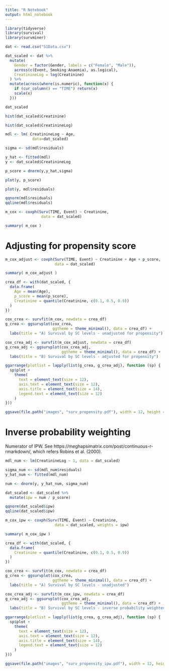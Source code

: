 ```yaml
---
title: "R Notebook"
output: html_notebook
---
```


```r
library(tidyverse)
library(survival)
library(survminer)
```

```r
dat <- read.csv("S1Data.csv")

dat_scaled <- dat %>%
  mutate(
    Gender = factor(Gender, labels = c("Female", "Male")),
    across(c(Event, Smoking:Anaemia), as.logical),
    CreatinineLog = log(Creatinine)
  ) %>%
  mutate(across(where(is.numeric), function(x) {
    if (cur_column() == "TIME") return(x)
    scale(x)
  }))

dat_scaled
```

```r
hist(dat_scaled$Creatinine)

hist(dat_scaled$CreatinineLog)
```


```r
mdl <- lm( CreatinineLog ~ Age,
            data=dat_scaled)

sigma <- sd(mdl$residuals)

y_hat <- fitted(mdl)
y <- dat_scaled$CreatinineLog

p_score = dnorm(y,y_hat,sigma)

plot(y, p_score)
```

```r
plot(y, mdl$residuals)
```

```r
qqnorm(mdl$residuals)
qqline(mdl$residuals)
```

```r
m_cox <- coxph(Surv(TIME, Event) ~ Creatinine,
                data = dat_scaled)

summary( m_cox )
```

# Adjusting for propensity score

```r
m_cox_adjust <- coxph(Surv(TIME, Event) ~ Creatinine + Age + p_score,
                      data = dat_scaled)

summary( m_cox_adjust )
```

```r
crea_df <- with(dat_scaled, {
  data.frame(
    Age = mean(Age),
    p_score = mean(p_score),
    Creatinine = quantile(Creatinine, c(0.1, 0.5, 0.9))
  )
})

cox_crea <- survfit(m_cox, newdata = crea_df)
g_crea <- ggsurvplot(cox_crea,
                     ggtheme = theme_minimal(), data = crea_df) +
  labs(title = "A) Survival by SC levels - unadjusted for propensity")

cox_crea_adj <- survfit(m_cox_adjust, newdata = crea_df)
g_crea_adj <- ggsurvplot(cox_crea_adj,
                         ggtheme = theme_minimal(), data = crea_df) +
  labs(title = "B) Survival by SC levels - adjusted for propensity")

ggarrange(plotlist = lapply(list(g_crea, g_crea_adj), function (sp) {
  sp$plot +
    theme(
      text = element_text(size = 12),
      axis.text = element_text(size = 12),
      axis.title = element_text(size = 14),
      legend.text = element_text(size = 12)
    )
}))

ggsave(file.path("images", "surv_propensity.pdf"), width = 12, height = 5)
```

# Inverse probability weighting

Numerator of IPW. See https://meghapsimatrix.com/post/continuous-r-rmarkdown/, which refers Robins et al. (2000).

```r
mdl_num <- lm(CreatinineLog ~ 1, data = dat_scaled)

sigma_num <- sd(mdl_num$residuals)
y_hat_num <- fitted(mdl_num)

num <- dnorm(y, y_hat_num, sigma_num)

dat_scaled <- dat_scaled %>%
  mutate(ipw = num / p_score)
```

```r
qqnorm(dat_scaled$ipw)
qqline(dat_scaled$ipw)
```

```r
m_cox_ipw <- coxph(Surv(TIME, Event) ~ Creatinine,
                      data = dat_scaled, weights = ipw)

summary( m_cox_ipw )
```

```r
crea_df <- with(dat_scaled, {
  data.frame(
    Creatinine = quantile(Creatinine, c(0.1, 0.5, 0.9))
  )
})

cox_crea <- survfit(m_cox, newdata = crea_df)
g_crea <- ggsurvplot(cox_crea,
                     ggtheme = theme_minimal(), data = crea_df) +
  labs(title = "A) Survival by SC levels - unadjusted")

cox_crea_adj <- survfit(m_cox_ipw, newdata = crea_df)
g_crea_adj <- ggsurvplot(cox_crea_adj,
                         ggtheme = theme_minimal(), data = crea_df) +
  labs(title = "B) Survival by SC levels - inverse probability weighted")

ggarrange(plotlist = lapply(list(g_crea, g_crea_adj), function (sp) {
  sp$plot +
    theme(
      text = element_text(size = 12),
      axis.text = element_text(size = 12),
      axis.title = element_text(size = 14),
      legend.text = element_text(size = 12)
    )
}))

ggsave(file.path("images", "surv_propensity_ipw.pdf"), width = 12, height = 5)
```


